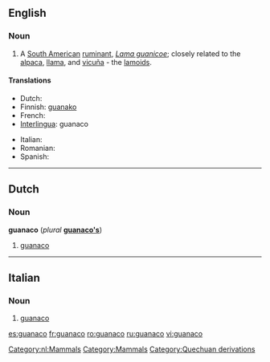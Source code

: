 ==English==

===Noun===
{{wikipedia}}
{{en-noun}}

# A [[South American]] [[ruminant]], ''[[Lama guanicoe]]''; closely related to the [[alpaca]], [[llama]], and [[vicuña]] - the [[lamoid]]s.

====Translations====
{{trans-top|Lama guanicoe}}
* Dutch: {{t-|nl|guanaco}}
* Finnish: [[guanako]]
* French: {{t+|fr|guanaco|m}}
* [[Interlingua]]: guanaco
{{trans-mid}}
* Italian: {{t-|it|guanaco|m}}
* Romanian: {{t+|ro|guanaco|m}}
* Spanish: {{t+|es|guanaco|m}}
{{trans-bottom}}

----

==Dutch==

===Noun===
'''guanaco''' (''plural'' '''[[guanaco's]]''')

# [[#English|guanaco]]

[[Category:nl:Mammals]]

----

==Italian==

===Noun===
{{it-noun|guanac|m|o|hi}}

# [[#English|guanaco]]

[[Category:Mammals]]
[[Category:Quechuan derivations]]

[[es:guanaco]]
[[fr:guanaco]]
[[ro:guanaco]]
[[ru:guanaco]]
[[vi:guanaco]]